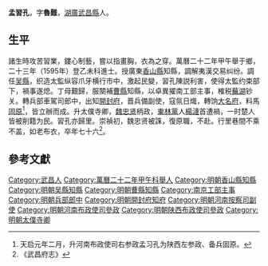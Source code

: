 '''孟習孔'''，字'''魯難'''，[[湖廣|湖廣]][[武昌縣|武昌縣]]人。

== 生平 ==
諸生時攻苦習業，鏤心制藝，嘗以指畫胸，衣為之穿。萬曆二十二年甲午舉于鄉，二十三年（1595年）登乙未科進士。授廣東[[香山縣|香山縣]]知縣，調解夷漢交易纠纷。調任[[吴縣|吴縣]]，织造太監纵容爪牙横行市中，激起民變，習孔陳説利害，使得太監约束部下，禍事遂熄。丁母艱歸，服闋補[[曹縣|曹縣]]知縣，以卓異擢南工部主事，榷税[[蕪湖|蕪湖]]钞关。轉兵部車駕司郎中，出知[[開封府|開封府]]，晋兵備副使，寇氛日熾，轉饷[[大名府|大名府]]，料馬[[固原|固原]]<ref>天启元年二月，升河南布政使司右参政孟习孔为陕西左参政、备兵固原。</ref>，皆立辦而成。升太僕寺卿，[[魏忠贤|魏忠贤]]柄政，[[東林黨|東林黨]]人[[楊漣|楊漣]]首遭禍，一时楚人皆被削籍为民。習孔亦歸里。崇禎初，魏忠贤被誅，復原職，不赴。行里巷間不乘不盖，如老布衣，卒年七十六<ref>《武昌府志》</ref>。

==參考文獻==
{{reflist}}

{{萬曆二十三年乙未科殿試金榜}}

{{Authority control}}

{{DEFAULTSORT:Meng孟}}
[[Category:武昌人|Category:武昌人]]
[[Category:萬曆二十二年甲午科舉人|Category:萬曆二十二年甲午科舉人]]
[[Category:明朝香山縣知縣|Category:明朝香山縣知縣]]
[[Category:明朝吴縣知縣|Category:明朝吴縣知縣]]
[[Category:明朝曹縣知縣|Category:明朝曹縣知縣]]
[[Category:南京工部主事|Category:南京工部主事]]
[[Category:明朝兵部郎中|Category:明朝兵部郎中]]
[[Category:明朝開封府知府|Category:明朝開封府知府]]
[[Category:明朝河南按察司副使|Category:明朝河南按察司副使]]
[[Category:明朝河南布政使司參政|Category:明朝河南布政使司參政]]
[[Category:明朝陕西布政使司參政|Category:明朝陕西布政使司參政]]
[[Category:明朝太僕寺卿|Category:明朝太僕寺卿]]